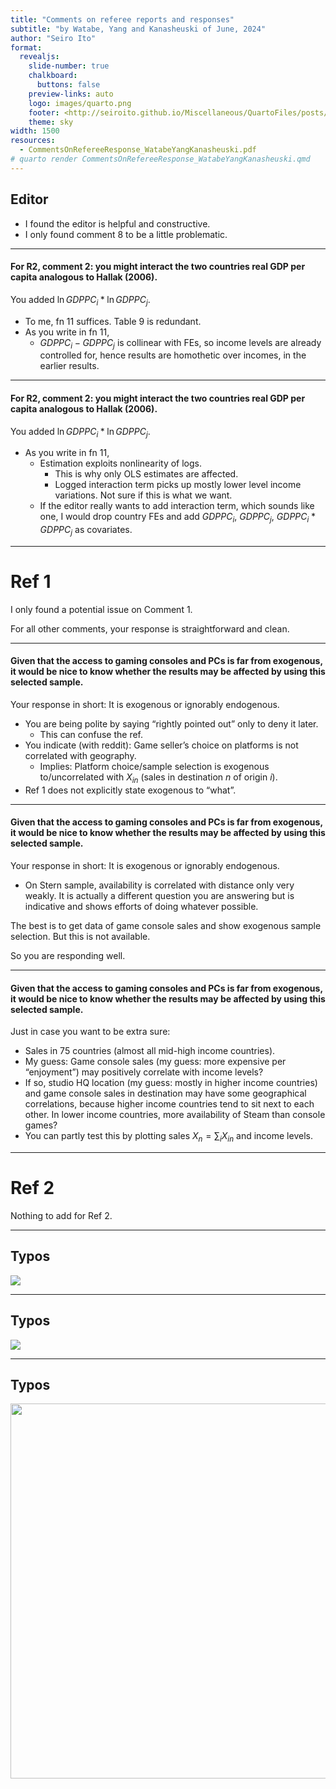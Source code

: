```yaml
---
title: "Comments on referee reports and responses"
subtitle: "by Watabe, Yang and Kanasheuski of June, 2024"
author: "Seiro Ito"
format:
  revealjs: 
    slide-number: true
    chalkboard: 
      buttons: false
    preview-links: auto
    logo: images/quarto.png
    footer: <http://seiroito.github.io/Miscellaneous/QuartoFiles/posts/Watabe/CommentsOnRefereeResponse_WatabeYangKanasheuski.html>
    theme: sky
width: 1500
resources:
  - CommentsOnRefereeResponse_WatabeYangKanasheuski.pdf
# quarto render CommentsOnRefereeResponse_WatabeYangKanasheuski.qmd
---
```

## Editor

::: {.incremental}

* I found the editor is helpful and constructive.  
* I only found comment 8 to be a little problematic.  

:::

----

#### For R2, comment 2: you might interact the two countries real GDP per capita analogous to Hallak (2006).  

You added $\ln GDPPC_{i}*\ln GDPPC_{j}$. 

::: {.incremental}

* To me, fn 11 suffices. Table 9 is redundant.  
* As you write in fn 11,  
  * $GDPPC_{i}-GDPPC_{j}$ is collinear with FEs, so income levels are already controlled for, hence results are homothetic over incomes, in the earlier results.  

:::

----

#### For R2, comment 2: you might interact the two countries real GDP per capita analogous to Hallak (2006).  

You added $\ln GDPPC_{i}*\ln GDPPC_{j}$. 

::: {.incremental}

* As you write in fn 11,  
  * Estimation exploits nonlinearity of logs.  
     * This is why only OLS estimates are affected.  
     * Logged interaction term picks up mostly lower level income variations. Not sure if this is what we want.
  * If the editor really wants to add interaction term, which sounds like one, I would drop country FEs and add $GDPPC_{i}$, $GDPPC_{j}$, $GDPPC_{i}*GDPPC_{j}$ as covariates.  

:::

----

# Ref 1

I only found a potential issue on Comment 1.  

For all other comments, your response is straightforward and clean.  

----

#### Given that the access to gaming consoles and PCs is far from exogenous, it would be nice to know whether the results may be affected by using this selected sample.  

Your response in short: It is exogenous or ignorably endogenous.  

::: {.incremental}

- You are being polite by saying "rightly pointed out" only to deny it later.  
   - This can confuse the ref.  
- You indicate (with reddit): Game seller's choice on platforms is not correlated with geography.  
   - Implies: Platform choice/sample selection is exogenous to/uncorrelated with $X_{in}$ (sales in destination $n$ of origin $i$).  
- Ref 1 does not explicitly state exogenous to "what".  

:::

----

#### Given that the access to gaming consoles and PCs is far from exogenous, it would be nice to know whether the results may be affected by using this selected sample.  


::: {.incremental}

Your response in short: It is exogenous or ignorably endogenous.  

- On Stern sample, availability is correlated with distance only very weakly. It is actually a different question you are answering but is indicative and shows efforts of doing whatever possible.  

The best is to get data of game console sales and show exogenous sample selection. But this is not available.  

So you are responding well. 

:::

----

#### Given that the access to gaming consoles and PCs is far from exogenous, it would be nice to know whether the results may be affected by using this selected sample. 

Just in case you want to be extra sure:  

::: {.incremental}

- Sales in 75 countries (almost all mid-high income countries).  
- My guess: Game console sales (my guess: more expensive per "enjoyment") may positively correlate with income levels?  
- If so, studio HQ location (my guess: mostly in higher income countries) and game console sales in destination may have some geographical correlations, because higher income countries tend to sit next to each other. In lower income countries, more availability of Steam than console games? 
 - You can partly test this by plotting sales $X_{n}=\sum_{i}X_{in}$ and income levels.  

:::

---

# Ref 2

Nothing to add for Ref 2.

---

## Typos

![](IMG20240626163539.jpg)


---

## Typos

![](IMG20240626163619.jpg)


---

## Typos

![](IMG20240626163552.jpg){height="600"}


